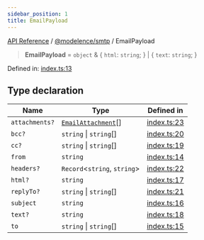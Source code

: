 ```yaml
---
sidebar_position: 1
title: EmailPayload
---
```


[API Reference](/api-reference/@modelence/smtp/type-aliases/../../../index) / [@modelence/smtp](/api-reference/@modelence/smtp/type-aliases/../index) / EmailPayload

> **EmailPayload** = `object` & \{ `html`: `string`; \} \| \{ `text`: `string`; \}

Defined in: [index.ts:13](https://github.com/modelence/modelence/blob/6663125b900e7f882bd1059aea6a268e42244b3a/packages/smtp/src/index.ts#L13)

## Type declaration

| Name | Type | Defined in |
| ------ | ------ | ------ |
| `attachments?` | [`EmailAttachment`](/api-reference/@modelence/smtp/type-aliases/EmailAttachment)[] | [index.ts:23](https://github.com/modelence/modelence/blob/6663125b900e7f882bd1059aea6a268e42244b3a/packages/smtp/src/index.ts#L23) |
| `bcc?` | `string` \| `string`[] | [index.ts:20](https://github.com/modelence/modelence/blob/6663125b900e7f882bd1059aea6a268e42244b3a/packages/smtp/src/index.ts#L20) |
| `cc?` | `string` \| `string`[] | [index.ts:19](https://github.com/modelence/modelence/blob/6663125b900e7f882bd1059aea6a268e42244b3a/packages/smtp/src/index.ts#L19) |
| `from` | `string` | [index.ts:14](https://github.com/modelence/modelence/blob/6663125b900e7f882bd1059aea6a268e42244b3a/packages/smtp/src/index.ts#L14) |
| `headers?` | `Record`\<`string`, `string`\> | [index.ts:22](https://github.com/modelence/modelence/blob/6663125b900e7f882bd1059aea6a268e42244b3a/packages/smtp/src/index.ts#L22) |
| `html?` | `string` | [index.ts:17](https://github.com/modelence/modelence/blob/6663125b900e7f882bd1059aea6a268e42244b3a/packages/smtp/src/index.ts#L17) |
| `replyTo?` | `string` \| `string`[] | [index.ts:21](https://github.com/modelence/modelence/blob/6663125b900e7f882bd1059aea6a268e42244b3a/packages/smtp/src/index.ts#L21) |
| `subject` | `string` | [index.ts:16](https://github.com/modelence/modelence/blob/6663125b900e7f882bd1059aea6a268e42244b3a/packages/smtp/src/index.ts#L16) |
| `text?` | `string` | [index.ts:18](https://github.com/modelence/modelence/blob/6663125b900e7f882bd1059aea6a268e42244b3a/packages/smtp/src/index.ts#L18) |
| `to` | `string` \| `string`[] | [index.ts:15](https://github.com/modelence/modelence/blob/6663125b900e7f882bd1059aea6a268e42244b3a/packages/smtp/src/index.ts#L15) |
